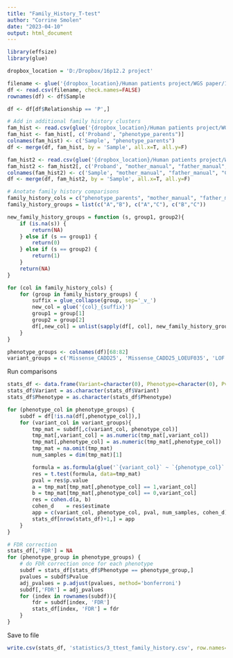 ---
title: "Family_History_T-test"
author: "Corrine Smolen"
date: "2023-04-10"
output: html_document
---

```{r}
library(effsize)
library(glue)
```

```{r}
dropbox_location = 'D:/Dropbox/16p12.2 project'

filename <- glue('{dropbox_location}/Human patients project/WGS paper/11_Variant Integration/16p12_cohort_summary_v21.csv')
df <- read.csv(filename, check.names=FALSE)
rownames(df) <- df$Sample

df <- df[df$Relationship == 'P',]
```

```{r}
# Add in additional family history clusters
fam_hist <- read.csv(glue('{dropbox_location}/Human patients project/WGS paper/37_Family History/Analysis_files/3_grouped_clusters.csv'), check.names = F)
fam_hist <- fam_hist[, c('Proband', "phenotype_parents")]
colnames(fam_hist) <- c('Sample', "phenotype_parents")
df <- merge(df, fam_hist, by = 'Sample', all.x=T, all.y=F)

fam_hist2 <- read.csv(glue('{dropbox_location}/Human patients project/WGS paper/37_Family History/Analysis_files/5_single_parent_groups.csv'), check.names = F)
fam_hist2 <- fam_hist2[, c('Proband', "mother_manual", "father_manual", "Carrier_manual", "Noncarrier_manual")]
colnames(fam_hist2) <- c('Sample', "mother_manual", "father_manual", "Carrier_manual", "Noncarrier_manual")
df <- merge(df, fam_hist2, by = 'Sample', all.x=T, all.y=F)
```

```{r}
# Anotate family history comparisons
family_history_cols = c("phenotype_parents", "mother_manual", "father_manual", "Carrier_manual", "Noncarrier_manual")
family_history_groups = list(c("A","B"), c("A","C"), c("B","C"))

new_family_history_groups = function (s, group1, group2){
	if (is.na(s)) {
		return(NA)
	} else if (s == group1) {
		return(0)
	} else if (s == group2) {
		return(1)
	} 
	return(NA)
}

for (col in family_history_cols) {
	for (group in family_history_groups) {
		suffix = glue_collapse(group, sep='_v_')
		new_col = glue('{col}_{suffix}')
		group1 = group[1]
		group2 = group[2]
		df[,new_col] = unlist(sapply(df[, col], new_family_history_groups, group1=group1, group2=group2))
	}
}
```

```{r}
phenotype_groups <- colnames(df)[68:82]
variant_groups = c('Missense_CADD25', 'Missense_CADD25_LOEUF035', 'LOF', 'LOF_LOEUF_035', 'Splice_CADD25', 'Splice_CADD25_LOEUF035', 'genes_del', 'genes_dup', 'dels_loeuf', 'dups_loeuf', 'STRs_exonic', 'STRs_exonic_LOEUF035', 'Rare_Deleterious_SNVs', 'Rare_Deleterious_SNVs_LOEUF', 'enhancer', 'promoter', 'UTR5', 'intelligence_PRS', 'SCZ_PRS', 'educational_attainment_PRS', 'autism_PRS')
```

Run comparisons
```{r}
stats_df <- data.frame(Variant=character(0), Phenotype=character(0), Pvalue=numeric(0), Num_samples=numeric(0), Cohen_D=numeric(0))
stats_df$Variant = as.character(stats_df$Variant)
stats_df$Phenotype = as.character(stats_df$Phenotype)

for (phenotype_col in phenotype_groups) {
	subdf = df[!is.na(df[,phenotype_col]),]
	for (variant_col in variant_groups){
		tmp_mat = subdf[,c(variant_col, phenotype_col)]
		tmp_mat[,variant_col] = as.numeric(tmp_mat[,variant_col])
		tmp_mat[,phenotype_col] = as.numeric(tmp_mat[,phenotype_col])
		tmp_mat = na.omit(tmp_mat)
		num_samples = dim(tmp_mat)[1]

		formula = as.formula(glue('`{variant_col}` ~ `{phenotype_col}`'))
		res = t.test(formula, data=tmp_mat)
		pval = res$p.value
		a = tmp_mat[tmp_mat[,phenotype_col] == 1,variant_col]
		b = tmp_mat[tmp_mat[,phenotype_col] == 0,variant_col]
		res = cohen.d(a, b)			
		cohen_d    = res$estimate
		app = c(variant_col, phenotype_col, pval, num_samples, cohen_d)
		stats_df[nrow(stats_df)+1,] = app
	}
}

# FDR correction
stats_df[,'FDR'] = NA
for (phenotype_group in phenotype_groups) {
	# do FDR correction once for each phenotype
	subdf = stats_df[stats_df$Phenotype == phenotype_group,]
	pvalues = subdf$Pvalue
	adj_pvalues = p.adjust(pvalues, method='bonferroni')
	subdf[,'FDR'] = adj_pvalues
	for (index in rownames(subdf)){
		fdr = subdf[index, 'FDR']
		stats_df[index, 'FDR'] = fdr
	}
}
```

Save to file
```{r}
write.csv(stats_df, 'statistics/3_ttest_family_history.csv', row.names=F)
```